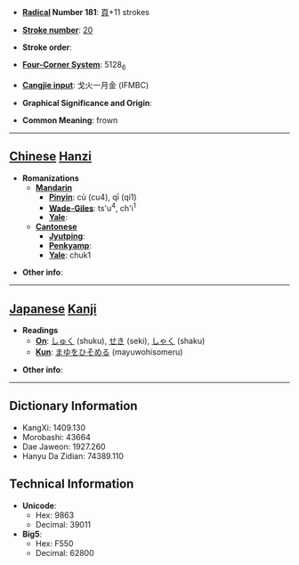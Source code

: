 * '''[[Wiktionary:Chinese radical index| Radical]] Number 181''': [[Wiktionary:Chinese radical index 頁|頁]]+11 strokes

* '''[[Wiktionary:Chinese total strokes index|Stroke number]]''': [[Wiktionary:Chinese total strokes index 20|20]]

* '''Stroke order''': 

* '''[[Wiktionary:Chinese four corner index|Four-Corner System]]''': 5128<sub>6</sub>

* '''[[Wiktionary:Chinese Cangjie index|Cangjie input]]''': 戈火一月金 (IFMBC)

* '''Graphical Significance and Origin''': 

* '''Common Meaning''': frown

----

== [[Chinese]] [[Hanzi]] ==

* '''Romanizations'''
** '''[[Mandarin]]'''
*** '''[[Pinyin]]''': cù (cu4), qī (qi1)
*** '''[[Wade-Giles]]''': ts'u<sup>4</sup>, ch'i<sup>1</sup>
*** '''[[Yale]]''': 
** '''[[Cantonese]]'''
*** '''[[Jyutping]]''':
*** '''[[Penkyamp]]''': 
*** '''[[Yale]]''': chuk1

* '''Other info''': 

----

== [[Japanese]] [[Kanji]] ==

* '''Readings'''
** '''[[On]]''': [[しゅく]] (shuku), [[せき]] (seki), [[しゃく]] (shaku)
** '''[[Kun]]''': [[まゆをひそめる]] (mayuwohisomeru)

* '''Other info''':  

----

== Dictionary Information ==

* KangXi: 1409.130
* Morobashi: 43664
* Dae Jaweon: 1927.260
* Hanyu Da Zidian: 74389.110

== Technical Information ==

* '''Unicode''':
** Hex: 9863
** Decimal: 39011
* '''Big5''':
** Hex: F550
** Decimal: 62800